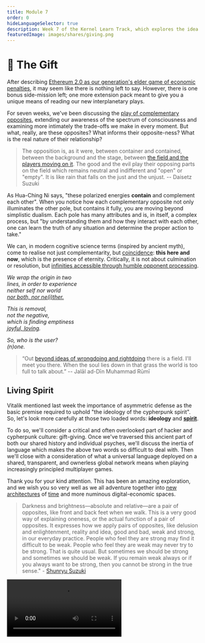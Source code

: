 ```yaml
---
title: Module 7
order: 0
hideLanguageSelector: true
description: Week 7 of the Kernel Learn Track, which explores the idea of gift-giving and its relationship to interplanetary-scale principled games played in languages which approach the perfect.
featuredImage: images/shares/giving.png
---
```


# 🎁 The Gift

After describing [Ethereum 2.0 as our generation's elder game of economic penalties](/learn/module-6/serenity/#how-does-this-fit-into-kernel), 
it may seem like there is nothing left to say. However, there is one bonus side-mission left; 
one more extension pack meant to give you a unique means of reading our new interplanetary plays.

For seven weeks, we've been discussing the [play of complementary opposites](/learn/module-0/play-of-pattern), 
extending our awareness of the spectrum of consciousness and examining more intimately the 
trade-offs we make in every moment. But what, really, are these opposites? What informs their 
opposite-ness? What is the real nature of their relationship?

> The opposition is, as it were, between container and contained, between the background and the stage, between [the field and the players moving on it](https://vedabase.io/en/library/bg/13/). The good and the evil play their opposing parts on the field which remains neutral and indifferent and "open" or "empty". It is like rain that falls on the just and the unjust. -- Daisetz Suzuki

As Hua-Ching Ni says, "these polarized energies **contain** and complement each other". When you notice how each complementary opposite not only illuminates the other pole, but contains it fully, you are moving beyond simplistic dualism. Each pole has many attributes and is, in itself, a complex process, but "by understanding them and how they interact with each other, one can learn the truth of any situation and determine the proper action to take."

We can, in modern cognitive science terms (inspired by ancient myth), come to realise not just complementarity, but [coincidence](https://youtu.be/IZ-tHaHfB8A?t=5280): **this here and now**, which is the presence of eternity. Critically, it is not about culmination or resolution, but [infinities accessible through humble opponent processing](https://youtu.be/IZ-tHaHfB8A?t=5649).

<InfoBlock>

<Box>

_We wrap the origin in two_  
_lines, in order to experience_  
_neither self nor world_  
[_nor both, nor ne(i)ther._](/learn/module-metta/relating-kernel/#the-logic-lyrical)  
   
_This is removal,_  
_not the negative,_  
_which is finding emptiness_  
_[joyful, loving](https://jackkornfield.com/heart-wisdom-ep-68-path-of-joy/)._  
   
_So, who is the user?_  
_(n)one._  

</Box>

</InfoBlock>

> “Out [beyond ideas of wrongdoing and rightdoing](https://www.youtube.com/watch?v=-66_0MuykH4&t=2542s) there is a field. I'll meet you there. When the soul lies down in that grass the world is too full to talk about.” -- Jalāl ad-Dīn Muhammad Rūmī

## Living Spirit

Vitalik mentioned last week the importance of asymmetric defense as the basic premise required to uphold "the ideology of the cypherpunk spirit". So, let's look more carefully at those two loaded words: **ideology** and [**spirit**](https://www.youtube.com/watch?v=fInPXzx48jE).

To do so, we'll consider a critical and often overlooked part of hacker and cypherpunk culture: gift-giving. Once we've traversed this ancient part of both our shared history and individual psyches, we'll discuss the inertia of language which makes the above two words so difficult to deal with. Then we'll close with a consideration of what a universal language deployed on a shared, transparent, and ownerless global network means when playing increasingly principled multiplayer games.

Thank you for your kind attention. This has been an amazing exploration, and we wish you so 
very well as we all adventure together into [new architectures](/learn/module-4/the-garden/#shared-realities) 
of [time](/learn/module-3/time/) and more numinous digital-economic spaces. 

> Darkness and brightness—absolute and relative—are a pair of opposites, like front and back feet when we walk. This is a very good way of explaining oneness, or the actual function of a pair of opposites. It expresses how we apply pairs of opposites, like delusion and enlightenment, reality and idea, good and bad, weak and strong, in our everyday practice. People who feel they are strong may find it difficult to be weak. People who feel they are weak may never try to be strong. That is quite usual. But sometimes we should be strong and sometimes we should be weak. If you remain weak always or if you always want to be strong, then you cannot be strong in the true sense." - [Shunryu Suzuki](https://terebess.hu/zen/mesterek/Branching-Streams.pdf)

<Video src="https://www.youtube-nocookie.com/embed/RDGK5b2Vpyw" />

## Remembrance

As he has played such a vital role in many of the currents which flow beneath this syllabus, 
we would like to dedicate this module to [the intergalactic memory of David Graeber](/conversation/hospitality/). Consider taking some time to read one of his first and most moving works, <Link to="https://abahlali.org/files/Graeber.pdf">Fragments of An Anarchist Anthropology</Link>. In speaking about the imagination as a political principle, he wrote:

> One obvious role for a radical intellectual is to do precisely that: to look at those who are creating viable alternatives, try to figure out what might be the larger implications of what they are (already) doing, and then offer those ideas back, not as prescriptions, but as contributions, possibilities — as gifts [...] Such a project would have to have two aspects: one ethnographic, one utopian, suspended in a [constant dialogue](/learn/module-0/conversation/#old-gifts-anew).

> Economies without markets were not based on calculation, but on a refusal to calculate; they were rooted in an ethical system which consciously rejected most of what we would consider the basic principles of economics. It was not that they had not yet learned to seek profit through the most efficient means. They would have found the very premise that the point of an economic transaction — at least, one with someone who was not your enemy — was to seek the <Link to="https://www.brainpickings.org/2014/07/07/buddhist-economics-schumacher/">greatest profit deeply offensive</Link>. 

## Week 7 Firesides

<Column sx={{ gap:"10%"}}>

<Box>

**Voices of KB7 - November 3rd, 2022**

<Video src="https://www.youtube-nocookie.com/embed/Pt3JPvV8fY0" />

</Box>

<Box>

**Voices of KB5 - March 31st, 2022**

<Video src="https://www.youtube-nocookie.com/embed/OJ0FqnQ8VZw?start=172" />

</Box>

<Box>

**Lani Trock & Toby Shorin - November 18, 2021**

<Video src="https://www.youtube-nocookie.com/embed/Bhda03-YOjk?start=268" />

</Box>

<Box>

**Britt Harris - July 8, 2020**

<Video src="https://www.youtube-nocookie.com/embed/wVDD2RWlr-8" />

</Box>

<Box>

**Vitalik Buterin - Aug 27, 2020**

<Video src="https://www.youtube-nocookie.com/embed/6u1xZqOe5pE?start=276" />

</Box>

<Box>

**Andy Tudhope - March 4, 2021**

<Video src="https://www.youtube-nocookie.com/embed/XHCv7e4NRAM?start=220" />

</Box>

</Column>